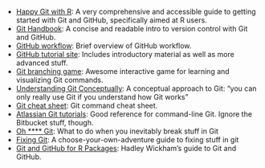   - [Happy Git with R](https://happygitwithr.com/): A very comprehensive and accessible guide to getting started with Git and GitHub, specifically aimed at R users.
  - [Git Handbook](https://guides.github.com/introduction/git-handbook/): A concise and readable intro to version control with Git and GitHub.
  - [GitHub workflow](https://guides.github.com/introduction/flow/): Brief overview of GitHub workflow.
  - [GitHub tutorial site](https://lab.github.com/): Includes introductory material as well as more advanced stuff.
  - [Git branching game](https://learngitbranching.js.org/): Awesome interactive game for learning and visualizing Git commands.
  - [Understanding Git Conceptually](https://www.sbf5.com/~cduan/technical/git/): A conceptual approach to Git:  "you can only really use Git if you understand how Git works"
  - [Git cheat sheet](https://github.github.com/training-kit/downloads/github-git-cheat-sheet/): Git command cheat sheet.
  - [Atlassian Git tutorials](https://www.atlassian.com/git/tutorials): Good reference for command-line Git. Ignore the Bitbucket stuff, though.
  - [Oh **** Git](https://dangitgit.com/en): What to do when you inevitably break stuff in Git
  - [Fixing Git](http://sethrobertson.github.io/GitFixUm/fixup.html): A choose-your-own-adventure guide to fixing stuff in git
  - [Git and GitHub for R Packages](https://r-pkgs.org/git.html): Hadley Wickham's guide to Git and GitHub.
<br>

